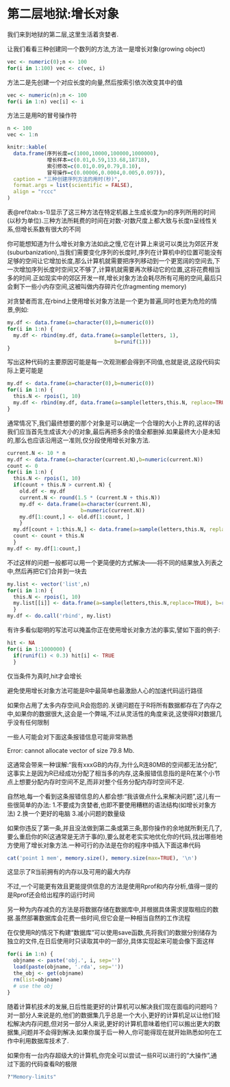 # 第二层地狱:增长对象 {#secondcircle}
我们来到地狱的第二层,这里生活着贪婪者.

让我们看看三种创建同一个数列的方法,方法一是增长对象(growing object)
```r
vec <- numeric(0);n <- 100
for(i in 1:100) vec <- c(vec, i)
```
方法二是先创建一个对应长度的向量,然后按索引依次改变其中的值
```r
vec <- numeric(n);n <- 100
for(i in 1:n) vec[i] <- i
```
方法三是用R的冒号操作符
```r
n <- 100
vec <- 1:n
```

```r
knitr::kable(
  data.frame(序列长度=c(1000,10000,100000,1000000),
             增长样本=c(0.01,0.59,133.68,18718),
             索引修改=c(0.01,0.09,0.79,8.10),
             冒号操作=c(0.00006,0.0004,0.005,0.097)),
  caption = "三种创建序列方法的用时(秒)",
  format.args = list(scientific = FALSE),
  align = "rccc"
)
```


表\@ref(tab:s-1)显示了这三种方法在特定机器上生成长度为n的序列所用的时间(以秒为单位).三种方法所耗费的时间在对数-对数尺度上都大致与长度n呈线性关系,但增长系数有很大的不同

你可能想知道为什么增长对象方法如此之慢,它在计算上来说可以类比为郊区开发(suburbanization),当我们需要变化序列的长度时,序列在计算机中的位置可能没有足够的空间让它增加长度,那么计算机就需要把序列移动到一个更宽阔的空间去,下一次增加序列长度时空间又不够了,计算机就需要再次移动它的位置,这将花费相当多的时间.正如现实中的郊区开发一样,增长对象方法会耗尽所有可用的空间,最后只会剩下一些小内存空间,这被叫做内存碎片化(fragmenting memory)

对贪婪者而言,在rbind上使用增长对象方法是一个更为普遍,同时也更为危险的情景,例如:
```r
my.df <- data.frame(a=character(0),b=numeric(0))
for(i in 1:n) {
  my.df <- rbind(my.df, data.frame(a=sample(letters, 1),
                                   b=runif(1)))
}
```
写出这种代码的主要原因可能是每一次观测都会得到不同值,也就是说,这段代码实际上更可能是
```r
my.df <- data.frame(a=character(0),b=numeric(0))
for(i in 1:n) {
  this.N <- rpois(1, 10)
  my.df <- rbind(my.df, data.frame(a=sample(letters,this.N, replace=TRUE),b=runif(this.N)))
}
```
通常情况下,我们最终想要的那个对象是可以确定一个合理的大小上界的,这样的话我们应当首先生成该大小的对象,最后再把多余的值全都删掉.如果最终大小是未知的,那么也应该沿用这一准则,仅分段使用增长对象方法.

```r
current.N <- 10 * n
my.df <- data.frame(a=character(current.N),b=numeric(current.N))
count <- 0
for(i in 1:n) {
  this.N <- rpois(1, 10)
  if(count + this.N > current.N) {
    old.df <- my.df
    current.N <- round(1.5 * (current.N + this.N))
    my.df <- data.frame(a=character(current.N),
                        b=numeric(current.N))
    my.df[1:count,] <- old.df[1:count, ]
    }
  my.df[count + 1:this.N,] <- data.frame(a=sample(letters,this.N, replace=TRUE),b=runif(this.N))
  count <- count + this.N
  }
my.df <- my.df[1:count,]
```
不过这样的问题一般都可以用一个更简便的方式解决——将不同的结果放入列表之中,然后再把它们合并到一块去
```r
my.list <- vector('list',n)
for(i in 1:n) {
  this.N <- rpois(1, 10)
  my.list[[i]] <- data.frame(a=sample(letters,this.N,replace=TRUE), b=runif(this.N))
  }
my.df <- do.call('rbind', my.list)
```
有许多看似聪明的写法可以掩盖你正在使用增长对象方法的事实,譬如下面的例子:
```r
hit <- NA
for(i in 1:1000000) {
  if(runif(1) < 0.3) hit[i] <- TRUE
  }
```
仅当条件为真时,hit才会增长

避免使用增长对象方法可能是R中最简单也最激励人心的加速代码运行路径

如果你占用了太多内存空间,R会抱怨的.关键问题在于R将所有数据都存在了内存之中,如果你的数据很大,这会是一个弊端,不过从灵活性的角度来说,这使得R对数据几乎没有任何限制

一些人可能会对下面这条报错信息可能非常熟悉

Error: cannot allocate vector of size 79.8 Mb.

这通常会带来一种误解:“我有xxxGB的内存,为什么R连80MB的空间都无法分配”,这事实上是因为R已经成功分配了相当多的内存,这条报错信息指的是R在某个小节点上想要分配内存时空间不足,而非对整个任务分配内存时空间不足.

自然地,每一个看到这条报错信息的人都会想:“我该做点什么来解决问题”,这儿有一些很简单的办法:
1.不要成为贪婪者,也即不要使用糟糕的语法结构(如增长对象方法)
2.换一个更好的电脑
3.减小问题的数量级

如果你违反了第一条,并且没法做到第二条或第三条,那你操作的余地就所剩无几了,要么重启你的R(这通常是无济于事的),要么就老老实实地优化你的代码,找出哪些地方使用了增长对象方法.一种可行的办法是在你的程序中插入下面这串代码

```r
cat('point 1 mem', memory.size(), memory.size(max=TRUE), '\n')
```

这显示了R当前拥有的内存以及可用的最大内存

不过,一个可能更有效且更能提供信息的方法是使用Rprof和内存分析,值得一提的是Rprof还会给出程序的运行时间

另一种为内存减负的方法是将数据存储在数据库中,并根据具体需求提取相应的数据.虽然部署数据库会花费一些时间,但它会是一种相当自然的工作流程

在仅使用R的情况下构建“数据库”可以使用save函数,先将我们的数据分别储存为独立的文件,在日后使用时只读取其中的一部分,具体实现起来可能会像下面这样
```r
for(i in 1:n) {
  objname <- paste('obj.', i, sep='')
  load(paste(objname, '.rda', sep=''))
  the_obj <- get(objname)
  rm(list=objname)
  # use the obj
}
```
随着计算机技术的发展,日后性能更好的计算机可以解决我们现在面临的问题吗？对一部分人来说是的,他们的数据集几乎总是一个大小,更好的计算机足以让他们轻松解决内存问题,但对另一部分人来说,更好的计算机意味着他们可以搬出更大的数据集,问题并不会得到解决.如果你属于后一种人,你可能得现在就开始熟悉如何在工作中利用数据库技术了.

如果你有一台内存超级大的计算机,你完全可以尝试一些R可以进行的“大操作”,通过下面的代码查看R的极限
```r
?"Memory-limits"
```

